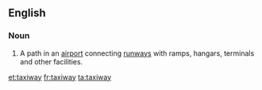 ==English==
{{wikipedia}}
===Noun===
{{en-noun}}

# {{aviation}} A path in an [[airport]] connecting [[runways]] with ramps, hangars, terminals and other facilities.

[[et:taxiway]]
[[fr:taxiway]]
[[ta:taxiway]]